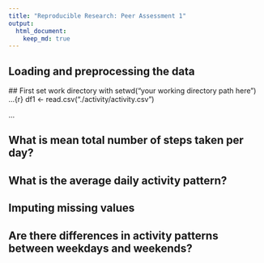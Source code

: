 ```yaml
---
title: "Reproducible Research: Peer Assessment 1"
output: 
  html_document:
    keep_md: true
---
```



## Loading and preprocessing the data
  ## First set work directory with setwd("your working directory path here")
...{r}
df1 <- read.csv("./activity/activity.csv")

...

## What is mean total number of steps taken per day?



## What is the average daily activity pattern?



## Imputing missing values



## Are there differences in activity patterns between weekdays and weekends?
